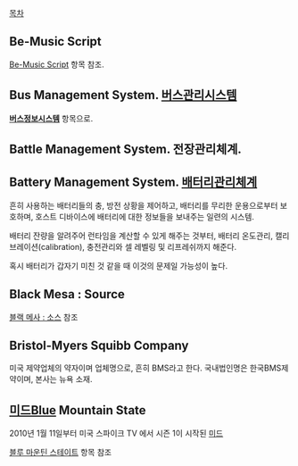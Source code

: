 [[목차]]
== Be-Music Script ==
[[Be-Music Script]] 항목 참조.
== Bus Management System. [[버스]]관리시스템 ==
'''[[버스정보시스템]]''' 항목으로.
== Battle Management System. 전장관리체계. ==


== Battery Management System. [[배터리]]관리체계 ==

흔히 사용하는 배터리들의 충, 방전 상황을 제어하고, 배터리를 무리한 운용으로부터 보호하며, 호스트 디바이스에 배터리에 대한 정보들을 보내주는 일련의 시스템.

배터리 잔량을 알려주어 런타임을 계산할 수 있게 해주는 것부터, 배터리 온도관리, 캘리브레이션(calibration), 충전관리와 셀 레벨링 및 리프레쉬까지 해준다. 

혹시 배터리가 갑자기 미친 것 같을 때 이것의 문제일 가능성이 높다. 

== Black Mesa : Source ==

[[블랙 메사 : 소스]] 참조

== Bristol-Myers Squibb Company ==

미국 제약업체의 약자이며 업체명으로, 흔히 BMS라고 한다. 국내법인명은 한국BMS제약이며, 본사는 뉴욕 소재.

== [[미드]]Blue Mountain State ==

2010년 1월 11일부터 미국 스파이크 TV 에서 시즌 1이 시작된 [[미드]]

[[블루 마운틴 스테이트]] 항목 참조
